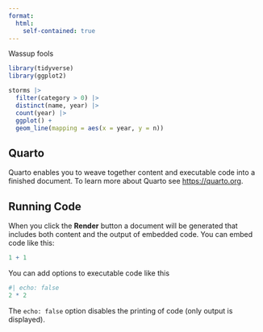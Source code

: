 ```yaml
---
format:
  html:
    self-contained: true
---
```


Wassup fools


```r
library(tidyverse)
library(ggplot2)

storms |>
  filter(category > 0) |>
  distinct(name, year) |>
  count(year) |>
  ggplot() +
  geom_line(mapping = aes(x = year, y = n))
```

## Quarto

Quarto enables you to weave together content and executable code into a finished document. To learn more about Quarto see <https://quarto.org>.

## Running Code

When you click the **Render** button a document will be generated that includes both content and the output of embedded code. You can embed code like this:

```r
1 + 1
```

You can add options to executable code like this

```r
#| echo: false
2 * 2
```

The `echo: false` option disables the printing of code (only output is displayed).
